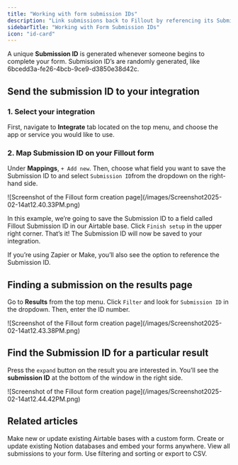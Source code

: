 ```yaml
---
title: "Working with form submission IDs"
description: "Link submissions back to Fillout by referencing its Submission ID. Search for a particular submission on the results page."
sidebarTitle: "Working with Form Submission IDs"
icon: "id-card"
---
```


A unique **Submission ID** is generated whenever someone begins to complete your form. Submission ID’s are randomly generated, like 6bcedd3a-fe26-4bcb-9ce9-d3850e38d42c.

## Send the submission ID to your integration

### **1. Select your integration**

First, navigate to **Integrate** tab located on the top menu, and choose the app or service you would like to use.

### 2. Map Submission ID on your Fillout form

Under **Mappings**, `+ Add new`. Then, choose what field you want to save the Submission ID to and select `Submission ID`from the dropdown on the right-hand side.

<Frame>
  ![Screenshot of the Fillout form creation page](/images/Screenshot2025-02-14at12.40.33PM.png)
</Frame>

In this example, we’re going to save the Submission ID to a field called Fillout Submission ID in our Airtable base. Click `Finish setup` in the upper right corner. That’s it\! The Submission ID will now be saved to your integration.

<Note>
  If you’re using Zapier or Make, you’ll also see the option to reference the Submission ID.
</Note>

## Finding a submission on the results page

Go to **Results** from the top menu. Click `Filter` and look for `Submission ID` in the dropdown. Then, enter the ID number.

<Frame>
  ![Screenshot of the Fillout form creation page](/images/Screenshot2025-02-14at12.43.38PM.png)
</Frame>

## Find the Submission ID for a particular result

Press the `expand` button on the result you are interested in. You’ll see the **submission ID** at the bottom of the window in the right side.

<Frame>
  ![Screenshot of the Fillout form creation page](/images/Screenshot2025-02-14at12.44.42PM.png)
</Frame>

## **Related articles**

<CardGroup cols={3}>
  <Card title="Create an Airtable form" icon="table-layout" iconType="regular" color="#FFC738" href="/help/airtable">
    Make new or update existing Airtable bases with a custom form.
  </Card>
  <Card title="Create a Notion form" icon="cube" iconType="regular" color="#FFC738" href="/help/notion">
    Create or update existing Notion databases and embed your forms anywhere.
  </Card>
  <Card title="View responses" icon="chart-tree-map" iconType="regular" color="#FFC738" href="/help/view-responses">
    View all submissions to your form. Use filtering and sorting or export to CSV.
  </Card>
</CardGroup>
